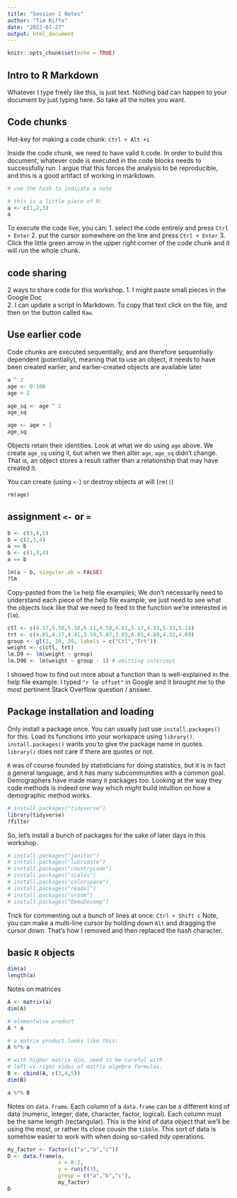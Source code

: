 ```yaml
---
title: "Session 1 Notes"
author: "Tim Riffe"
date: "2022-07-27"
output: html_document
---
```


```r
knitr::opts_chunk$set(echo = TRUE)
```

## Intro to R Markdown

Whatever I type freely like this, is just text. Nothing bad can happen to your document by just typing here. So take all the notes you want.

## Code chunks

Hot-key for making a code chunk: `Ctrl + Alt +i`

Inside the code chunk, we need to have valid `R` code. In order to build this document, whatever code is executed in the code blocks needs to successfully run. I argue that this forces the analysis to be reproducible, and this is a good artifact of working in markdown.
```r
# use the hash to indicate a note

# this is a little piece of R:
a <- c(1,2,3)
a
```

To execute the code live, you can:
1. select the code entirely and press `Ctrl + Enter`
2. put the cursor somewhere on the line and press `Ctrl + Enter`
3. Click the little green arrow in the upper right corner of the code chunk and it will run the whole chunk.

## code sharing
2 ways to share code for this workshop. 
1. I might paste small pieces in the Google Doc\
2. I can update a script in Markdown. To copy that text click on the file, and then on the button called `Raw`.

## Use earlier code

Code chunks are executed sequentially, and are therefore sequentially dependent (potentially), meaning that to use an object, it needs to have been created earlier, and earlier-created objects are available later
```r
a ^ 2
age <- 0:100
age + 2

age_sq <- age ^ 2
age_sq

age <- age + 1
age_sq
```

Objects retain their identities. Look at what we do using `age` above. We create `age_sq` using it, but when we then alter `age`, `age_sq` didn't change. That is, an object stores a result rather than a relationship that may have created it.

You can create (using `<-`) or destroy objects at will (`rm()`)
```r
rm(age)
```
## assignment `<-` or `=`


```r
b <- c(3,4,5)
b = c(2,3,4)
a == b
b <- c(1,3,4)
a == b

lm(a ~ b, singular.ok = FALSE)
?lm
```
Copy-pasted from the `lm` help file examples; We don't necessarily need to understand each piece of the help file example, we just need to see what the objects look like that we need to feed to the function we're interested in (`lm`). 
```r
ctl <- c(4.17,5.58,5.18,6.11,4.50,4.61,5.17,4.53,5.33,5.14)
trt <- c(4.81,4.17,4.41,3.59,5.87,3.83,6.03,4.89,4.32,4.69)
group <- gl(2, 10, 20, labels = c("Ctl","Trt"))
weight <- c(ctl, trt)
lm.D9 <- lm(weight ~ group)
lm.D90 <- lm(weight ~ group - 1) # omitting intercept
```

I showed how to find out more about a function than is well-explained in the help file example. I typed `"r lm offset"` in Google and it brought me to the most pertinent Stack Overflow question / answer.

## Package installation and loading

Only install a package once. You can usually just use `install.packages()` for this. Load its functions into your workspace using `library()`. `install.packages()` wants you to give the package name in quotes. `library()` does not care if there are quotes or not.

`R` was of course founded by statisticians for doing statistics, but it is in fact a general language, and it has many subcommunities with a common goal. Demographers have made many `R` packages too. Looking at the way they code methods is indeed one way which *might* build intuition on how a demographic method works.
```r
# install.packages("tidyverse")
library(tidyverse)
?filter
```

So, let's install a bunch of packages for the sake of later days in this workshop.

```r
# install.packages("janitor")
# install.packages("lubridate")
# install.packages("countrycode")
# install.packages("scales")
# install.packages("colorspace")
# install.packages("readxl")
# install.packages("vroom")
# install.packages("DemoDecomp")
```

Trick for commenting out a bunch of lines at once: `Ctrl + Shift c`
Note, you can make a multi-line cursor by holding down `Alt` and dragging the cursor down. That's how I removed and then replaced the hash character.

## basic `R` objects


```r
dim(a)
length(a)
```

Notes on matrices
```r
A <- matrix(a)
dim(A)

# elementwise product
A * a

# a matrix product looks like this:
A %*% a

# with higher matrix dim, need to be careful with
# left-vs-right sides of matrix algebra formulas.
B <- cbind(A, c(3,4,5))
dim(B)

a %*% B

```

Notes on `data.frame`. Each column of a `data.frame` can be a different kind of data (numeric, integer, date, character, factor, logical). Each column must be the same length (rectangular). This is the kind of data object that we'll be using the most, or rather its close cousin the `tibble`. This sort of data is somehow easier to work with when doing so-called *tidy* operations.
```r
my_factor <- factor(c("a","b","c"))
D <- data.frame(a, 
                x = 0:2, 
                y = runif(3), 
                group = c("a","b","c"),
                my_factor)
D
```





